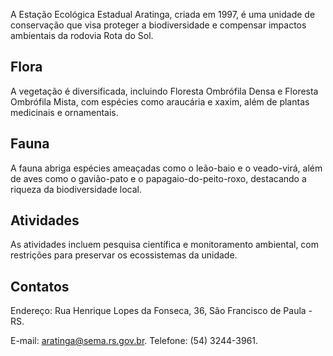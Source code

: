 A Estação Ecológica Estadual Aratinga, criada em 1997, é uma unidade de conservação que visa proteger a biodiversidade e compensar impactos ambientais da rodovia Rota do Sol.

## Flora

A vegetação é diversificada, incluindo Floresta Ombrófila Densa e Floresta Ombrófila Mista, com espécies como araucária e xaxim, além de plantas medicinais e ornamentais.

## Fauna

A fauna abriga espécies ameaçadas como o leão-baio e o veado-virá, além de aves como o gavião-pato e o papagaio-do-peito-roxo, destacando a riqueza da biodiversidade local.

## Atividades

As atividades incluem pesquisa científica e monitoramento ambiental, com restrições para preservar os ecossistemas da unidade.

## Contatos

Endereço: Rua Henrique Lopes da Fonseca, 36, São Francisco de Paula - RS.

E-mail: aratinga@sema.rs.gov.br. Telefone: (54) 3244-3961.